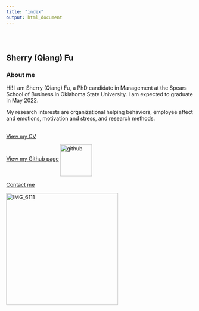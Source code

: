 ```yaml
---
title: "index"
output: html_document
---
```


<style type="text/css">
.title {
  display: none;
}

#getting-started img {
  margin-right: 10px;
}

</style>

<div class="row" style="padding-top: 30px;">
<div class="col-sm-6">

# **Sherry (Qiang) Fu**


### About me

Hi! I am Sherry (Qiang) Fu, a PhD candidate in Management at the Spears School of Business in Oklahoma State University.
I am expected to graduate in May 2022.

My research interests are organizational helping behaviors, employee affect and emotions, motivation and stress, and research methods. 
<br />
<br />

[View my CV](https://drive.google.com/file/d/10iu5ER7NiOvsmsJupH0yGerr6t_fjr_T/view?usp=sharing) 
<br />

[View my Github page](https://github.com/sherryqfu) <img src="images/github.jpg" alt="github" width="85" align= "middle"/>
<br />

[Contact me](mailto:sherry.fu@okstate.edu)
</div>
<div class="col-sm-6">


<img src="images/IMG_6111.JPG" alt="IMG_6111" width="300"/> 
</a>
</div>
